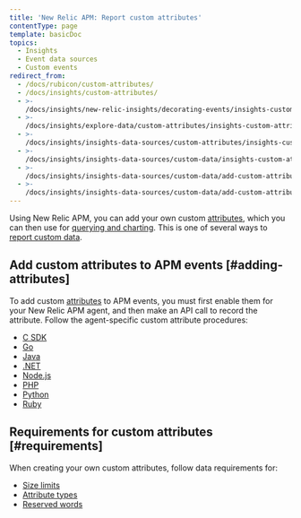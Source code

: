 ```yaml
---
title: 'New Relic APM: Report custom attributes'
contentType: page
template: basicDoc
topics:
  - Insights
  - Event data sources
  - Custom events
redirect_from:
  - /docs/rubicon/custom-attributes/
  - /docs/insights/custom-attributes/
  - >-
    /docs/insights/new-relic-insights/decorating-events/insights-custom-attributes/
  - >-
    /docs/insights/explore-data/custom-attributes/insights-custom-attributes-apm-agents/
  - >-
    /docs/insights/insights-data-sources/custom-attributes/insights-custom-attributes-apm-agents/
  - >-
    /docs/insights/insights-data-sources/custom-data/insights-custom-attributes-apm-agents/
  - >-
    /docs/insights/insights-data-sources/custom-data/add-custom-attributes-apm-data/
  - >-
    /docs/insights/insights-data-sources/custom-data/add-custom-attributes-new-relic-apm-data/
---
```


Using New Relic APM, you can add your own custom [attributes](/docs/using-new-relic/welcome-new-relic/get-started/glossary#attribute), which you can then use for [querying and charting](https://docs.newrelic.com/docs/using-new-relic/data/understand-data/query-new-relic-data). This is one of several ways to [report custom data](/docs/insights/insights-data-sources/custom-data/send-custom-data-insights).

## Add custom attributes to APM events [#adding-attributes]

To add custom [attributes](/docs/using-new-relic/welcome-new-relic/get-started/glossary#attribute) to APM events, you must first enable them for your New Relic APM agent, and then make an API call to record the attribute. Follow the agent-specific custom attribute procedures:

* [C SDK](/docs/agents/manage-apm-agents/agent-data/collect-custom-attributes#c-sdk-att)
* [Go](/docs/agents/manage-apm-agents/agent-data/collect-custom-attributes#go-att)
* [Java](/docs/apm/other-features/attributes/collecting-custom-attributes#java-att)
* [.NET](/docs/agents/manage-apm-agents/agent-data/collect-custom-attributes#net-att)
* [Node.js](/docs/apm/other-features/attributes/collecting-custom-attributes#nodejs-att)
* [PHP](/docs/apm/other-features/attributes/collecting-custom-attributes#php-att)
* [Python](/docs/apm/other-features/attributes/collecting-custom-attributes#python-att)
* [Ruby](/docs/apm/other-features/attributes/collecting-custom-attributes#ruby-att)

## Requirements for custom attributes [#requirements]

When creating your own custom attributes, follow data requirements for:

* [Size limits](/docs/insights/explore-data/custom-attributes/requirements-custom-attributes)
* [Attribute types](/docs/insights/explore-data/custom-attributes/requirements-custom-attributes)
* [Reserved words](/docs/insights/nrql-new-relic-query-language/nrql-resources/nrql-reserved-words)
